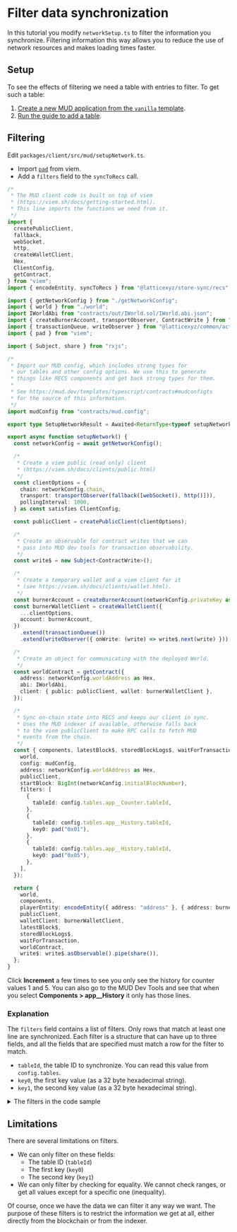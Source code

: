 
# Filter data synchronization

In this tutorial you modify `networkSetup.ts` to filter the information you synchronize.
Filtering information this way allows you to reduce the use of network resources and makes loading times faster.

## Setup

To see the effects of filtering we need a table with entries to filter. To get such a table:

1. [Create a new MUD application from the `vanilla` template](/quickstart).
1. [Run the guide to add a table](./add-table).

## Filtering

Edit `packages/client/src/mud/setupNetwork.ts`.

- Import [`pad`](https://viem.sh/docs/utilities/pad.html) from viem.
- Add a `filters` field to the `syncToRecs` call.

<CollapseCode>

```ts filename="setupNetwork.ts" copy showLineNumbers {23,93-105}
/*
 * The MUD client code is built on top of viem
 * (https://viem.sh/docs/getting-started.html).
 * This line imports the functions we need from it.
 */
import {
  createPublicClient,
  fallback,
  webSocket,
  http,
  createWalletClient,
  Hex,
  ClientConfig,
  getContract,
} from "viem";
import { encodeEntity, syncToRecs } from "@latticexyz/store-sync/recs";

import { getNetworkConfig } from "./getNetworkConfig";
import { world } from "./world";
import IWorldAbi from "contracts/out/IWorld.sol/IWorld.abi.json";
import { createBurnerAccount, transportObserver, ContractWrite } from "@latticexyz/common";
import { transactionQueue, writeObserver } from "@latticexyz/common/actions";
import { pad } from "viem";

import { Subject, share } from "rxjs";

/*
 * Import our MUD config, which includes strong types for
 * our tables and other config options. We use this to generate
 * things like RECS components and get back strong types for them.
 *
 * See https://mud.dev/templates/typescript/contracts#mudconfigts
 * for the source of this information.
 */
import mudConfig from "contracts/mud.config";

export type SetupNetworkResult = Awaited<ReturnType<typeof setupNetwork>>;

export async function setupNetwork() {
  const networkConfig = await getNetworkConfig();

  /*
   * Create a viem public (read only) client
   * (https://viem.sh/docs/clients/public.html)
   */
  const clientOptions = {
    chain: networkConfig.chain,
    transport: transportObserver(fallback([webSocket(), http()])),
    pollingInterval: 1000,
  } as const satisfies ClientConfig;

  const publicClient = createPublicClient(clientOptions);

  /*
   * Create an observable for contract writes that we can
   * pass into MUD dev tools for transaction observability.
   */
  const write$ = new Subject<ContractWrite>();

  /*
   * Create a temporary wallet and a viem client for it
   * (see https://viem.sh/docs/clients/wallet.html).
   */
  const burnerAccount = createBurnerAccount(networkConfig.privateKey as Hex);
  const burnerWalletClient = createWalletClient({
    ...clientOptions,
    account: burnerAccount,
  })
    .extend(transactionQueue())
    .extend(writeObserver({ onWrite: (write) => write$.next(write) }));

  /*
   * Create an object for communicating with the deployed World.
   */
  const worldContract = getContract({
    address: networkConfig.worldAddress as Hex,
    abi: IWorldAbi,
    client: { public: publicClient, wallet: burnerWalletClient },
  });

  /*
   * Sync on-chain state into RECS and keeps our client in sync.
   * Uses the MUD indexer if available, otherwise falls back
   * to the viem publicClient to make RPC calls to fetch MUD
   * events from the chain.
   */
  const { components, latestBlock$, storedBlockLogs$, waitForTransaction } = await syncToRecs({
    world,
    config: mudConfig,
    address: networkConfig.worldAddress as Hex,
    publicClient,
    startBlock: BigInt(networkConfig.initialBlockNumber),
    filters: [
      {
        tableId: config.tables.app__Counter.tableId,
      },
      {
        tableId: config.tables.app__History.tableId,
        key0: pad("0x01"),
      },
      {
        tableId: config.tables.app__History.tableId,
        key0: pad("0x05"),
      },
    ],
  });

  return {
    world,
    components,
    playerEntity: encodeEntity({ address: "address" }, { address: burnerWalletClient.account.address }),
    publicClient,
    walletClient: burnerWalletClient,
    latestBlock$,
    storedBlockLogs$,
    waitForTransaction,
    worldContract,
    write$: write$.asObservable().pipe(share()),
  };
}
```

</CollapseCode>

Click **Increment** a few times to see you only see the history for counter values 1 and 5.
You can also go to the MUD Dev Tools and see that when you select **Components > app\_\_History** it only has those lines.

### Explanation

The `filters` field contains a list of filters.
Only rows that match at least one line are synchronized.
Each filter is a structure that can have up to three fields, and all the fields that are specified must match a row for the filter to match.

- `tableId`, the table ID to synchronize.
  You can read this value from `config.tables`.
- `key0`, the first key value (as a 32 byte hexadecimal string).
- `key1`, the second key value (as a 32 byte hexadecimal string).

<details>

<summary>The filters in the code sample</summary>

```ts
    filters: [
      {
         tableId: config.tables.app__Counter.tableId,
      },
```

The first filter is for the `app__Counter` table (`Counter` in the `app` namespace).
We don't specify any keys, because we want all the rows of the table.
It's a singleton so there is only one row anyway.

```ts
      {
         tableId: config.tables.app__History.tableId,
         key0: pad("0x01"),
      },
      {
         tableId: config.tables.app__History.tableId,
         key0: pad("0x05"),
      },
    ],
```

These two filters apply to the `History` table.
This table has just one key, the counter value which the row documents.
We need a separate filter for every value, and here we have two we care about: `1` and `5`.

</details>

## Limitations

There are several limitations on filters.

- We can only filter on these fields:
  - The table ID (`tableId`)
  - The first key (`key0`)
  - The second key (`key1`)
- We can only filter by checking for equality.
  We cannot check ranges, or get all values except for a specific one (inequality).

Of course, once we have the data we can filter it any way we want.
The purpose of these filters is to restrict the information we get at all, either directly from the blockchain or from the indexer.
